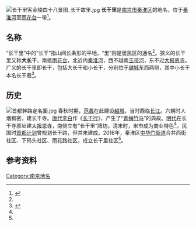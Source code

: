 [[File:长干里客金陵四十八景图_长干故里.jpg|thumb]]
'''长干里'''是[[南京市|南京市]][[秦淮区|秦淮区]]的地名，位于[[秦淮河|秦淮河]]至[[雨花台|雨花台]]一带<ref name=ifeng>{{Cite web|title=两千多年的古地名长干里又“活了”_手机凤凰网|url=http://inews.ifeng.com/50223909/news.shtml|accessdate=2021-04-02|work=inews.ifeng.com}}</ref>。

== 名称 ==
“长干里”中的“长干”指山间长条形的平地，“里”则是居民区的通名<ref name=ifeng/>。狭义的长干里又称'''大长干'''，南抵[[雨花台|雨花台]]，北近内[[秦淮河|秦淮河]]，西不越南[[玉带河_(南京)|玉带河]]，东不过[[大报恩寺|大报恩寺]]。广义的长干里即长干，包括大长干和小长干，分别位于[[越城|越城]]东西两侧，其中小长干本名长干巷<ref name=jlwb>{{Cite web|title=六朝城南三名里：长干里、同夏里、斗场里|url=http://webcache.googleusercontent.com/search?q=cache:2B5i410HafsJ:jlwb.njnews.cn/html/2020-12/06/content_194677.htm+|accessdate=2021-04-02|work=金陵晚报}}</ref>。

== 历史 ==
[[File:首都幹路定名圖.jpg|thumb]]
春秋时期，[[范蠡|范蠡]]在此建设[[越城|越城]]，当时西临[[长江|长江]]。六朝时人烟稠密，建长干寺。[[唐代|唐代]][[李白|李白]]作《[[:s:長干行_(妾髮初覆額)|长干行]]》，产生了“[[青梅竹马|青梅竹马]]”的典故。[[明代|明代]]在长干寺原址建[[大报恩寺|大报恩寺]]，南侧立有“长干里”牌坊。清末时，米市成为商业特色<ref name=jlwb/>。民国时[[首都计划|首都计划]]曾规划长干路，但并未建成。2016年，秦淮区[[中华门街道|中华门街道]]合并西街社区、下码头社区、雨花路社区，成立长干里社区<ref name=ifeng/>。

== 参考资料 ==
{{reflist}}
{{金陵四十八景}}
[[Category:南京地名|Category:南京地名]]